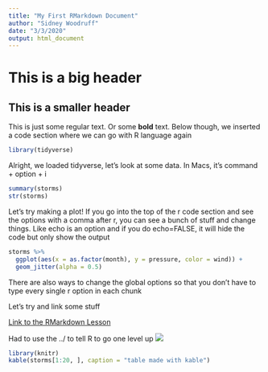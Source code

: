 ```yaml
---
title: "My First RMarkdown Document"
author: "Sidney Woodruff"
date: "3/3/2020"
output: html_document
---
```


# This is a big header
## This is a smaller header

This is just some regular text. Or some **bold** text.
Below though, we inserted a code section where we can go with R language again

```r
library(tidyverse)
```



Alright, we loaded tidyverse, let's look at some data.
In Macs, it's command + option + i


```r
summary(storms)
str(storms)
```



Let's try making a plot!
If you go into the top of the r code section and see the options with a comma after r, you can see a bunch of stuff and change things.
Like echo is an option and if you do echo=FALSE, it will hide the code but only show the output

```r
storms %>% 
  ggplot(aes(x = as.factor(month), y = pressure, color = wind)) +
  geom_jitter(alpha = 0.5)

```


There are also ways to change the global options so that you don't have to type every single r option in each chunk


Let's try and link some stuff

[Link to the RMarkdown Lesson](https://rmarkdown.rstudio.com/lesson-3.html)




Had to use the ../ to tell R to go one level up
![](../figures/surveys_hindfoot_year_species.jpg)



```r
library(knitr)
kable(storms[1:20, ], caption = "table made with kable")
```

